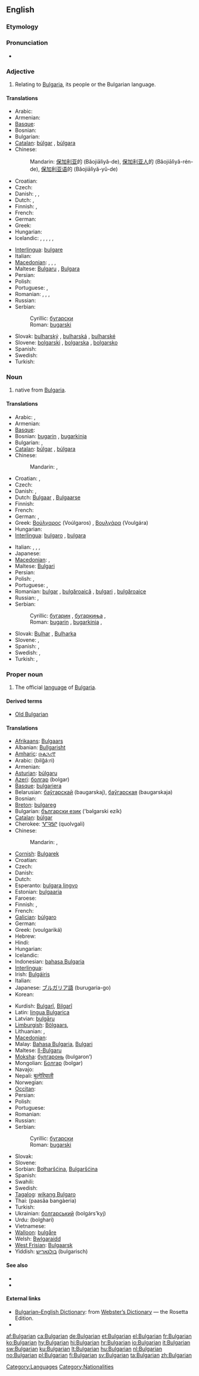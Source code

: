 {{interwiktionary|code=bg}}
{{wikipedia}}
==English==

===Etymology===
{{suffix|Bulgaria|an}}

===Pronunciation===
* {{audio|en-us-Bulgarian.ogg|Audio (US)}}

===Adjective===
{{en-adj}}

# Relating to [[Bulgaria]], its people or the Bulgarian language.

====Translations====
{{trans-top|relating to Bulgaria, its people or the Bulgarian language}}
* Arabic: {{t|ar|بلغاري|tr=bulghaariy}}
* Armenian: {{t|hy|բուլղարական|tr=bulġarakan}}
* [[Basque]]: {{t|eu|bulgariar|xs=Basque}}
* Bosnian: {{t-|bs|bugarski|m}}
* Bulgarian: {{t-|bg|български|m|tr=bǎ̀lgarski}}
* [[Catalan]]: [[búlgar]] {{m}}, [[búlgara]] {{f}}
* Chinese:
*: Mandarin: [[保加利亚]]的 (Bǎojiālìyǎ-de), [[保加利亚人]]的 (Bǎojiālìyǎ-rén-de), [[保加利亚语]]的 (Bǎojiālìyǎ-yǔ-de)
* Croatian: {{t-|hr|bugarski}}
* Czech: {{t+|cs|bulharský|m}}
* Danish: {{t|da|bulgarsk}}, {{t|da|bulgarskt|n}}, {{t|da|bulgarske|p}}
* Dutch: {{t+|nl|Bulgaars|m}}, {{t-|nl|Bulgaarse|f}}
* Finnish: {{t+|fi|bulgarialainen}}, {{t+|fi|bulgariankielinen}}
* French: {{t+|fr|bulgare}}
* German: {{t+|de|bulgarisch}}
* Greek: {{t+|el|βουλγαρικός||tr=voulgarikós}}
* Hungarian: {{t+|hu|bolgár}}
* Icelandic: {{t|is|búlgarskur|m}}, {{t|is|búlgarsk|f}}, {{t|is|búlgarskt|n}}, {{t|is|búlgarskir|m|p}}, {{t|is|búlgarskar|f|p}}, {{t|is|búlgarsk|n|p}}
{{trans-mid}}
* [[Interlingua]]: [[bulgare]]
* Italian: {{t+|it|bulgaro}}
* [[Macedonian]]: {{t-|mk|бугарски|m|tr=búgarski}},  {{t|mk|бугарска|f|tr=búgarska}},  {{t|mk|бугарско|n|tr=búgarsko}},  {{t-|mk|бугарски|p|tr=búgarski}}
* Maltese: [[Bulgaru]] {{m}}, [[Bulgara]] {{f}}
* Persian: {{t+|fa|بلغاری|tr=bolghari|xs=Persian}}
* Polish: {{t+|pl|bułgarski|m}}
* Portuguese: {{t+|pt|búlgaro|m}}, {{t-|pt|búlgara|f}}
* Romanian: {{t+|ro|bulgar|m}}, {{t+|ro|bulgară|f}}, {{t-|ro|bulgari|p}}, {{t-|ro|bulgare}}
* Russian: {{t+|ru|болгарский|m|tr=bolgárskij}}
* Serbian:
*: Cyrillic: [[бугарски]] {{m}}
*: Roman: [[bugarski]] {{m}}
* Slovak: [[bulharský]] {{m}}, [[bulharská]] {{f}}, [[bulharské]] {{n}}
* Slovene: [[bolgarski]] {{m}}, [[bolgarska]] {{f}}, [[bolgarsko]] {{n}}
* Spanish: {{t+|es|búlgaro}}
* Swedish: {{t+|sv|bulgarisk}}
* Turkish: {{t+|tr|Bulgar}}
{{trans-bottom}}

===Noun===
{{en-noun}}

# native from [[Bulgaria]].

====Translations====
{{trans-top|native of Bulgaria}}
* Arabic: {{t|ar|بلغاري|m|tr=bulghaariy}},  {{t|ar|بلغارية|f|tr=bulgharíyya}}
* Armenian: {{t-|hy|բուլղարացի|tr=bulġarac’i}}
* [[Basque]]: {{t|eu|bulgariar|xs=Basque}}
* Bosnian: [[bugarin]] {{m}}, [[bugarkinja]] {{f}}
* Bulgarian: {{t-|bg|българин|m|tr=bǎlgárin}},  {{t|bg|българка|f|tr=bǎlgárka}}
* [[Catalan]]: [[búlgar]] {{m}}, [[búlgara]] {{f}}
* Chinese:
*: Mandarin: {{t-|cmn|保加利亞人|sc=Hani}},  {{t-|cmn|保加利亚人|tr=Bǎojiālìyǎ-rén|sc=Hani}}
* Croatian: {{t|hr|bugarin|m}}, {{t|hr|bugarka|f}}
* Czech: {{t-|cs|Bulhar|m}}
* Danish: {{t|da|Bulgarer}}, {{t|da|Bulgarere|p}}
* Dutch: [[Bulgaar]] {{m}}, [[Bulgaarse]] {{f}}
* Finnish: {{t+|fi|bulgarialainen}}
* French: {{t+|fr|Bulgare}}
* German: {{t+|de|Bulgare|m}}, {{t+|de|Bulgarin|f}}
* Greek: [[Βούλγαρος]] (Voúlgaros) {{m}}, [[Βουλγάρα]] (Voulgára) {{f}}
* Hungarian: {{t+|hu|bolgár}}
* [[Interlingua]]: [[bulgaro]] {{m}}, [[bulgara]] {{f}}
{{trans-mid}}
* Italian: {{t+|it|bulgaro|m}}, {{t+|it|bulgara|f}}, {{t|it|bulgari|m|p}}, {{t|it|bulgare|f|p}}
* Japanese: {{t|ja|ブルガリア人|tr=Burugaria-jin}}
* [[Macedonian]]: {{t-|mk|Бугарин|m|tr=Búgarin}},  {{t|mk|Бугарка|f|tr=Búgarka}}
* Maltese: [[Bulgari]] {{p}}
* Persian: {{t+|fa|بلغاری|tr=bolghari|xs=Persian}}
* Polish: {{t+|pl|Bułgar|m}}, {{t+|pl|Bułgarka|f}}
* Portuguese: {{t+|pt|búlgaro|m}}, {{t-|pt|búlgara|f}}
* Romanian: [[bulgar]] {{m}}, [[bulgăroaică]] {{f}}, [[bulgari]] {{p}}, [[bulgăroaice]]
* Russian: {{t+|ru|болгарин|m|tr=bolgárin}}, {{t+|ru|болгарка|f|tr=bolgárka}}
* Serbian:
*: Cyrillic: [[бугарин]] {{m}}, [[бугаркиња]] {{f}},
*: Roman: [[bugarin]] {{m}}, [[bugarkinja]] {{f}},
* Slovak: [[Bulhar]] {{m}}, [[Bulharka]] {{f}}
* Slovene: {{t+|sl|Bolgar|m}}, {{t-|sl|Bolgarka|f}}
* Spanish: {{t+|es|búlgaro|m}}, {{t-|es|búlgara|f}}
* Swedish: {{t+|sv|bulgar}}, {{t+|sv|bulgariska}}
* Turkish: {{t+|tr|Bulgar}}, {{t|tr|Bulgaristanlı}}
{{trans-bottom}}

===Proper noun===
{{en-proper noun}}

# The official [[language]] of [[Bulgaria]].

====Derived terms====
* [[Old Bulgarian]]

====Translations====
{{trans-top|language}}
* [[Afrikaans]]: [[Bulgaars]]
* Albanian: [[Bullgarisht]]
* [[Amharic]]: [[ቡልጋሪኛ]]
* Arabic: {{Arab|[[بلغاري]]}} (bilğá:ri)
* Armenian: {{t+|hy|բուլղարերեն|tr=bulġareren}}
* [[Asturian]]: [[búlgaru]]
* [[Azeri]]: [[болгар]] (bolgar)
* [[Basque]]: [[bulgariera]]
* Belarusian: [[баўгарскай]] (baugarskaj), [[баўгарская]] (baugarskaja)
* Bosnian: {{t-|bs|bugarski|m}}
* [[Breton]]: [[bulgareg]]
* Bulgarian: [[български език]] ('bəlgarski ezík) {{m}}
* [[Catalan]]: [[búlgar]] {{m}}
* Cherokee: [[ᏉᎸᎦᎵ]] (quolvgali)
* Chinese:
*: Mandarin: {{t-|cmn|保加利亞語|sc=Hani}}, {{t-|cmn|保加利亚语|tr=Bǎojiālìyǎyǔ|sc=Hani}}
* [[Cornish]]: [[Bulgarek]]
* Croatian: {{t-|hr|bugarski|m}}
* Czech: {{t+|cs|bulharština}}
* Danish: {{t+|da|bulgarsk}}
* Dutch: {{t+|nl|Bulgaars|n}}
* Esperanto: [[bulgara lingvo]]
* Estonian: [[bulgaaria]]
* Faroese: {{t|fo|bulgarskt}}
* Finnish: {{t+|fi|bulgaria}}, {{t+|fi|bulgarian kieli}}
* French: {{t+|fr|bulgare|m}}
* [[Galician]]: [[búlgaro]] {{m}}
* German: {{t+|de|Bulgarisch|n}}
* Greek: {{t+|el|βουλγαρικά|n|p}} (voulgariká)
* Hebrew: {{t-|he|בולגרית|tr=bulgaryt}}
* Hindi: {{t-|hi|बुलगारी|xs=Hindi}}
* Hungarian: {{t+|hu|bolgár}}
* Icelandic: {{t+|is|búlgarska}}
* Indonesian: [[bahasa Bulgaria]]
* [[Interlingua]]: {{t-|ia|bulgaro|xs=Interlingua}}
* Irish: [[Bulgáiris]]
* Italian: {{t+|it|bulgaro}}
* Japanese: [[ブルガリア語]] (burugaria-go)
* Korean: {{t+|ko|불가리아어|tr=bulgaria-eo|sc=Hang}}
{{trans-mid}}
* Kurdish: [[Bulgarî]], [[Bilgarî]]
* Latin: [[lingua Bulgarica]]
* Latvian: [[bulgāru]]
* [[Limburgish]]: [[Bölgaars]],  {{t|li|Bölgersj|n|xs=Limburgish}}
* Lithuanian: {{t+|lt|bulgarų|xs=Lithuanian}}, {{t-|lt|bulgariškai|xs=Lithuanian}}
* [[Macedonian]]: {{t-|mk|бугарски|m|tr=búgarski}}
* Malay: [[Bahasa Bulgaria]], [[Bulgari]]
* Maltese: [[Il-Bulgaru]]
* [[Moksha]]: [[булгаронь]] (bulgaron’)
* Mongolian: [[Болгар]] (bolgar)
* Navajo: {{tø|nv|Bálgaa bizaad}}
* Nepali: [[बुल्गेरियाली]]
* Norwegian: {{t+|no|bulgarsk}}
* [[Occitan]]: {{t-|oc|bulgar|xs=Occitan}}
* Persian: {{t+|fa|بلغاری|tr=bolghari|xs=Persian}}
* Polish: {{t+|pl|bułgarski|m}}
* Portuguese: {{t+|pt|búlgaro|m}}
* Romanian: {{t+|ro|bulgară|f}}
* Russian: {{t+|ru|болгарский|tr=bolgárskij}}
* Serbian:
*: Cyrillic: [[бугарски]] {{m}}
*: Roman: [[bugarski]] {{m}}
* Slovak: {{t+|sk|bulharčina|f}}
* Slovene: {{t+|sl|bolgarščina|f}}
* Sorbian: [[Bołharšćina]], [[Bulgaršćina]]
* Spanish: {{t+|es|búlgaro|m}}
* Swahili: {{t-|sw|Kibulgaria|xs=Swahili}}
* Swedish: {{t+|sv|bulgariska}}
* [[Tagalog]]: [[wikang Bulgaro]]
* Thai: {{Thai|[[ภาษาบัลแกเรีย]]}} (paasăa bangàeria)
* Turkish: {{t+|tr|Bulgarca}}
* Ukrainian: [[болгарський]] (bolgárs’kyj)
* Urdu: {{ur-Arab|[[بلغاری]]}} (bolghari)
* Vietnamese: {{t+|vi|tiếng Bun-ga-ri|xs=Vietnamese}}
* [[Walloon]]: [[bulgåre]]
* Welsh: [[Bwlgaraidd]]
* [[West Frisian]]: [[Bulgaarsk]]
* Yiddish: [[בולגאַריש]] (bulgarisch)
{{trans-bottom}}

====See also====
* {{langcat}}
* {{langlist}}

====External links====
* [http://www.websters-online-dictionary.org/definition/Bulgarian-english/ Bulgarian–English Dictionary]: from [http://www.websters-online-dictionary.org/ Webster’s Dictionary] — the Rosetta Edition.
* {{ISO 639|link=Ethnologue|1code=bg|code=bul}}

[[Category:Languages]]
[[Category:Nationalities]]

[[af:Bulgarian]]
[[ca:Bulgarian]]
[[de:Bulgarian]]
[[et:Bulgarian]]
[[el:Bulgarian]]
[[fr:Bulgarian]]
[[ko:Bulgarian]]
[[hy:Bulgarian]]
[[hi:Bulgarian]]
[[hr:Bulgarian]]
[[io:Bulgarian]]
[[it:Bulgarian]]
[[sw:Bulgarian]]
[[ku:Bulgarian]]
[[lt:Bulgarian]]
[[hu:Bulgarian]]
[[nl:Bulgarian]]
[[no:Bulgarian]]
[[pl:Bulgarian]]
[[fi:Bulgarian]]
[[sv:Bulgarian]]
[[ta:Bulgarian]]
[[zh:Bulgarian]]